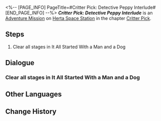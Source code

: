 <%-- [PAGE_INFO]
PageTitle=#Critter Pick: Detective Peppy Interlude#
[END_PAGE_INFO] --%>
{{Stub|Dialogue.}}
{{Mission Infobox
|id            = 8016210
|title         = 
|image         = <!--Mission Critter Pick: Detective Peppy Interlude.png-->
|type          = Adventure
|event_name    = 
|chapter       = Critter Pick
|requirements  = [[Adventure Mission]] ''[[Critter Pick: Nurture]]'' completed
|summary       = <!--official mission summary from Fate's Atlas-->
|characters    = Trailblazer
|startLocation = [[Herta Space Station]] - [[Seclusion Zone]]
|world         = Herta Space Station
|area          = Seclusion Zone
|prev          = Critter Pick: Nurture
|next          = Critter Pick: Reunion
|rewards       = Credit*5,000
}}
'''''Critter Pick: Detective Peppy Interlude''''' is an [[Adventure Mission]] on [[Herta Space Station]] in the chapter [[Critter Pick]].

==Steps==
# Clear all stages in It All Started With a Man and a Dog

<!--
==Gameplay Notes==

--><!--
==Trial Character==

-->
==Dialogue==
{{Stub Dialogue}}
{{Dialogue Start}}
:{{tx}}
{{Dialogue End}}

===Clear all stages in It All Started With a Man and a Dog===
{{Mission Description|type=adventure|location=<!--to be added-->|update|Asta approaches you for help: Peppy is missing, and she's too busy, so she needs you to find Peppy. Fortunately, the nurturing work is going very well, so you happen to be free right now &mdash; go help out.<br />How exactly is Peppy's disappearance connected to the creations? The Helper Robot isn't very clear on this, either.}}
{{Dialogue Start}}
:{{tx}}
{{Dialogue End}}

==Other Languages==
{{Other Languages
|en   = Critter Pick: Detective Peppy Interlude
|zhs  = 异宠拾遗：神探佩佩间章集
|zht  = 異寵拾遺：神探佩佩間章集
|ja   = わくわくワンダーペット：幕間・名探偵ペペ
|ko   = 이색 펫 연구: 명탐정 페피의 막간극
|es   = Búsqueda de mascotas exóticas: colección de interludios del detective Peppy
|fr   = Chasse aux créatures insolites&nbsp;: Interlude du détective Peppy
|ru   = Охота на экзотических питомцев: Похождения детектива Пеппи
|th   = รวบรวมสิ่งมีชีวิตสุดแปลก: บันทึกสลับฉากของยอดนักสืบ Peppy
|vi   = Góp Nhặt Thú Cưng: Chương Thám Tử Peppy
|de   = Exotische Haustiersammlung: Sammlung – Zwischenkapitel Detektiv Peppy
|id   = Budi Daya Makhluk Eksotis: Kumpulan Chapter Detektif Peppy
|pt   = Escolha de Criaturas: Interlúdio do Detetive Peppy
}}

==Change History==
{{Change History|1.6}}
